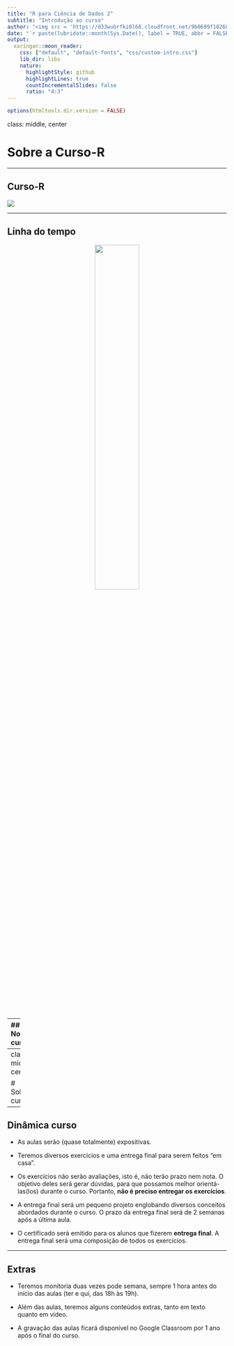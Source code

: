 ```yaml
---
title: "R para Ciência de Dados 2"
subtitle: "Introdução ao curso"
author: "<img src = 'https://d33wubrfki0l68.cloudfront.net/9b0699f18268059bdd2e5c21538a29eade7cbd2b/67e5c/img/logo/cursor1-5.png' width = '30%'>"
date: "`r paste(lubridate::month(Sys.Date(), label = TRUE, abbr = FALSE, locale = 'pt_BR.UTF-8'), 'de', lubridate::year(Sys.Date()))`"
output:
  xaringan::moon_reader:
    css: ["default", "default-fonts", "css/custom-intro.css"]
    lib_dir: libs
    nature:
      highlightStyle: github
      highlightLines: true
      countIncrementalSlides: false
      ratio: "4:3"
---
```


```r
options(htmltools.dir.version = FALSE)
```

class: middle, center

# Sobre a Curso-R

---

## Curso-R

<img src="img/professores.png" style=" display: block; margin-left: auto; margin-right: auto;"></img>

---

## Linha do tempo

<center>
<img src="img/linha_do_tempo.png" width = 45%></img>
</center>

---
## Nossos cursos

```r
tab <- tibble::tribble(
  ~curso_nome, ~curso_url, ~curso_tipo,
  "R para Ciência de Dados I", "https://www.curso-r.com/cursos/r4ds-1/", "Programação em R",
  "R para Ciência de Dados II","https://www.curso-r.com/cursos/r4ds-2/", "Programação em R",
  "Introdução ao R com C++", "https://www.curso-r.com/cursos/rcpp/", "Programação em R",
  "Regressão linear", "https://www.curso-r.com/cursos/regressao-linear/", "Modelagem",
  "Machine Learning", "https://www.curso-r.com/cursos/intro-machine-learning/", "Modelagem",
  "XGBoost", "https://www.curso-r.com/cursos/xgboost/", "Modelagem",
  "Deep Learning", "https://www.curso-r.com/cursos/deep-learning/", "Modelagem",
  "Web scraping", "https://www.curso-r.com/cursos/web-scraping/", "Extração de dados",
  "Dashboards", "https://www.curso-r.com/cursos/dashboards/", "Comunicação e automação",
  "Deploy", "https://www.curso-r.com/cursos/deploy/", "Comunicação e automação"
)

templatesR6::criar_slide_nossos_cursos(tab)
```

---
class: middle, center

# Sobre o curso

---
## Dinâmica curso

- As aulas serão (quase totalmente) expositivas.

- Teremos diversos exercícios e uma entrega final para serem feitos "em casa".

- Os exercícios não serão avaliações, isto é, não terão prazo nem nota. O objetivo deles será gerar dúvidas, para que possamos melhor orientá-las(los) durante o curso. Portanto, **não é preciso entregar os exercícios**.

- A entrega final será um pequeno projeto englobando diversos conceitos abordados durante o curso. O prazo da entrega final será de 2 semanas após a última aula.

- O certificado será emitido para os alunos que fizerem **entrega final**. A entrega final será uma composição de todos os exercícios. 

---
## Extras

- Teremos monitoria duas vezes pode semana, sempre 1 hora antes do início das aulas (ter e qui, das 18h às 19h).

- Além das aulas, teremos alguns conteúdos extras, tanto em texto quanto em vídeo.

- A gravação das aulas ficará disponível no Google Classroom por 1 ano após o final do curso.

